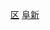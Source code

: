 {{Catnav|頁面分類|...|市辖区|辽宁市辖区}}
{{Catnav|頁面分類|...|辽宁县级行政区|阜新区县}}
{{Catnav|頁面分類|...|辽宁地级市|阜新|阜新行政区划|阜新区县}}
[[Category:阜新区县|区]]
[[Category:辽宁市辖区|阜新]]
{{catmore|新邱区|阜新市新邱区}}